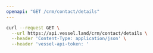```yaml
---
openapi: "GET /crm/contact/details"
---
```


<RequestExample>

```bash Request
curl --request GET \
  --url https://api.vessel.land/crm/contact/details \
  --header 'Content-Type: application/json' \
  --header 'vessel-api-token: '
```

</RequestExample>
